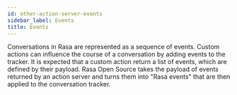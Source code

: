 ```yaml
---
id: other-action-server-events
sidebar_label: Events
title: Events
---
```


Conversations in Rasa are represented as a sequence of events.
Custom actions can influence the course of a conversation by adding 
events to the tracker. It is expected that a custom action
return a list of events, which are defined by their payload.
Rasa Open Source takes the payload of events returned by an action server
and turns them into "Rasa events" that are then applied to the conversation tracker.


